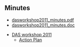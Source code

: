 == Minutes ==
* [http://www.ebi.ac.uk/~rafael/docs/das/workshop2011/dasworkshop2011_minutes.pdf dasworkshop2011_minutes.pdf]
* [http://www.ebi.ac.uk/~rafael/docs/das/workshop2011/dasworkshop2011_minutes.doc dasworkshop2011_minutes.doc]


* [[DASWorkshop2011|DAS workshop 2011]]
** [[DASWorkshop2011/day3/actionplan|Action Plan]]